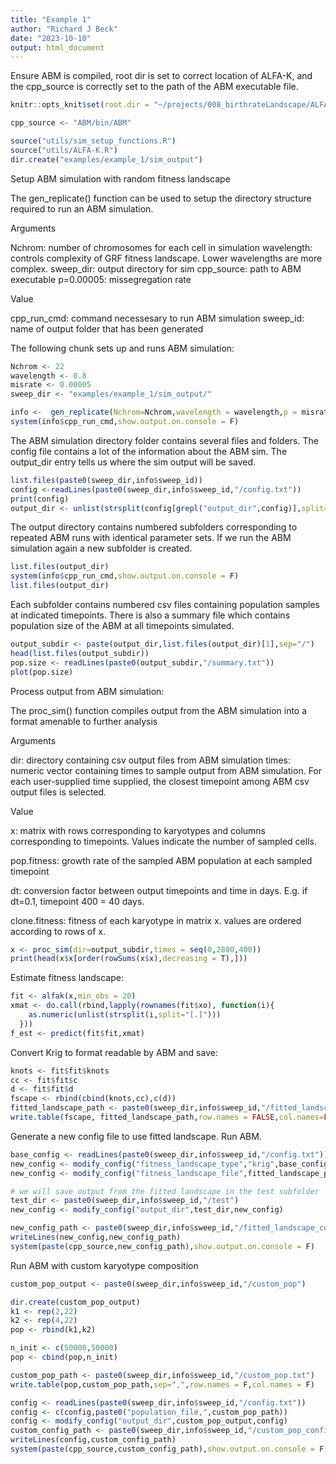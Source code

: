 ```yaml
---
title: "Example 1"
author: "Richard J Beck"
date: "2023-10-10"
output: html_document
---
```


Ensure ABM is compiled, root dir is set to correct location of ALFA-K, and the cpp_source is correctly set to the path of the ABM executable file.
```r
knitr::opts_knit$set(root.dir = "~/projects/008_birthrateLandscape/ALFA-K/")
```

```r
cpp_source <- "ABM/bin/ABM"
```

```r
source("utils/sim_setup_functions.R")
source("utils/ALFA-K.R")
dir.create("examples/example_1/sim_output")
```
Setup ABM simulation with random fitness landscape

The gen_replicate() function can be used to setup the directory structure required to run an ABM simulation. 

Arguments

Nchrom: number of chromosomes for each cell in simulation
wavelength: controls complexity of GRF fitness landscape. Lower wavelengths are more complex. sweep_dir: output directory for sim
cpp_source: path to ABM executable
p=0.00005: missegregation rate

Value

cpp_run_cmd: command necessesary to run ABM simulation
sweep_id: name of output folder that has been generated

The following chunk sets up and runs ABM simulation:
```r
Nchrom <- 22
wavelength <- 0.8
misrate <- 0.00005
sweep_dir <- "examples/example_1/sim_output/"

info <-  gen_replicate(Nchrom=Nchrom,wavelength = wavelength,p = misrate,sweep_dir = sweep_dir,cpp_source = cpp_source)
system(info$cpp_run_cmd,show.output.on.console = F)
```
The ABM simulation directory folder contains several files and folders. The config file contains a lot of the information about the ABM sim. The output_dir entry tells us where the sim output will be saved. 

```r
list.files(paste0(sweep_dir,info$sweep_id))
config <-readLines(paste0(sweep_dir,info$sweep_id,"/config.txt"))
print(config)
output_dir <- unlist(strsplit(config[grepl("output_dir",config)],split=","))[2]

```

The output directory contains numbered subfolders corresponding to repeated ABM runs with identical parameter sets. If we run the ABM simulation again a new subfolder is created. 

```r

list.files(output_dir)
system(info$cpp_run_cmd,show.output.on.console = F)
list.files(output_dir)

```

Each subfolder contains numbered csv files containing population samples at indicated timepoints. There is also a summary file which contains population size of the ABM at all timepoints simulated.

```r
output_subdir <- paste(output_dir,list.files(output_dir)[1],sep="/")
head(list.files(output_subdir))
pop.size <- readLines(paste0(output_subdir,"/summary.txt"))
plot(pop.size)
```

Process output from ABM simulation:

The proc_sim() function compiles output from the ABM simulation into a format amenable to further analysis

Arguments

dir: directory containing csv output files from ABM simulation
times: numeric vector containing times to sample output from ABM simulation. For each user-supplied time supplied, the closest timepoint among ABM csv output files is selected. 

Value

x: matrix with rows corresponding to karyotypes and columns corresponding to timepoints. Values indicate the number of sampled cells. 

pop.fitness: growth rate of the sampled ABM population at each sampled timepoint 

dt: conversion factor between output timepoints and time in days. E.g. if dt=0.1, timepoint 400 = 40 days. 

clone.fitness: fitness of each karyotype in matrix x. values are ordered according to rows of x. 




```r
x <- proc_sim(dir=output_subdir,times = seq(0,2800,400))
print(head(x$x[order(rowSums(x$x),decreasing = T),]))
```

Estimate fitness landscape:

```r

fit <- alfak(x,min_obs = 20)
xmat <- do.call(rbind,lapply(rownames(fit$xo), function(i){
    as.numeric(unlist(strsplit(i,split="[.]")))
  }))
f_est <- predict(fit$fit,xmat)
```

Convert Krig to format readable by ABM and save:
```r

knots <- fit$fit$knots
cc <- fit$fit$c
d <- fit$fit$d
fscape <- rbind(cbind(knots,cc),c(d))
fitted_landscape_path <- paste0(sweep_dir,info$sweep_id,"/fitted_landscape.txt")
write.table(fscape, fitted_landscape_path,row.names = FALSE,col.names=FALSE,sep=",")

```

Generate a new config file to use fitted landscape. Run ABM.
```r

base_config <- readLines(paste0(sweep_dir,info$sweep_id,"/config.txt"))
new_config <- modify_config("fitness_landscape_type","krig",base_config)
new_config <- modify_config("fitness_landscape_file",fitted_landscape_path,new_config)

# we will save output from the fitted landscape in the test subfolder
test_dir <- paste0(sweep_dir,info$sweep_id,"/test") 
new_config <- modify_config("output_dir",test_dir,new_config)

new_config_path <- paste0(sweep_dir,info$sweep_id,"/fitted_landscape_config.txt") 
writeLines(new_config,new_config_path)
system(paste(cpp_source,new_config_path),show.output.on.console = F)
```

Run ABM with custom karyotype composition

```r
custom_pop_output <- paste0(sweep_dir,info$sweep_id,"/custom_pop")

dir.create(custom_pop_output)
k1 <- rep(2,22)
k2 <- rep(4,22)
pop <- rbind(k1,k2)

n_init <- c(50000,50000)
pop <- cbind(pop,n_init)

custom_pop_path <- paste0(sweep_dir,info$sweep_id,"/custom_pop.txt")
write.table(pop,custom_pop_path,sep=",",row.names = F,col.names = F)

config <- readLines(paste0(sweep_dir,info$sweep_id,"/config.txt"))
config <- c(config,paste0("population_file,",custom_pop_path))
config <- modify_config("output_dir",custom_pop_output,config)
custom_config_path <- paste0(sweep_dir,info$sweep_id,"/custom_pop_config.txt")
writeLines(config,custom_config_path)
system(paste(cpp_source,custom_config_path),show.output.on.console = F)
```

